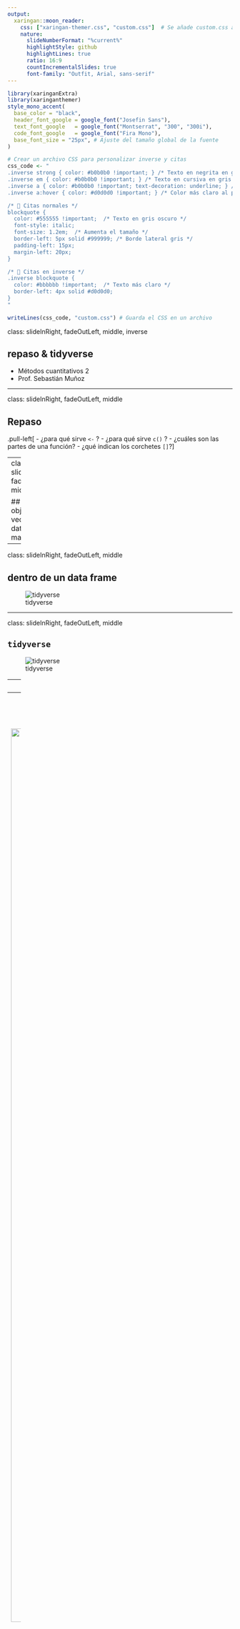 ```yaml
---
output:
  xaringan::moon_reader:
    css: ["xaringan-themer.css", "custom.css"]  # Se añade custom.css aquí
    nature:
      slideNumberFormat: "%current%"
      highlightStyle: github
      highlightLines: true
      ratio: 16:9
      countIncrementalSlides: true
      font-family: "Outfit, Arial, sans-serif"
---
```





```r
library(xaringanExtra)
library(xaringanthemer)
style_mono_accent(
  base_color = "black",
  header_font_google = google_font("Josefin Sans"),
  text_font_google   = google_font("Montserrat", "300", "300i"),
  code_font_google   = google_font("Fira Mono"), 
  base_font_size = "25px", # Ajuste del tamaño global de la fuente
)

# Crear un archivo CSS para personalizar inverse y citas
css_code <- "
.inverse strong { color: #b0b0b0 !important; } /* Texto en negrita en gris */
.inverse em { color: #b0b0b0 !important; } /* Texto en cursiva en gris */
.inverse a { color: #b0b0b0 !important; text-decoration: underline; } /* Enlaces en gris */
.inverse a:hover { color: #d0d0d0 !important; } /* Color más claro al pasar el mouse */

/* 🔹 Citas normales */
blockquote {
  color: #555555 !important;  /* Texto en gris oscuro */
  font-style: italic;
  font-size: 1.2em;  /* Aumenta el tamaño */
  border-left: 5px solid #999999; /* Borde lateral gris */
  padding-left: 15px;
  margin-left: 20px;
}

/* 🔹 Citas en inverse */
.inverse blockquote {
  color: #bbbbbb !important;  /* Texto más claro */
  border-left: 4px solid #d0d0d0;
}
"

writeLines(css_code, "custom.css") # Guarda el CSS en un archivo


```

class: slideInRight, fadeOutLeft, middle, inverse


## repaso & tidyverse
- Métodos cuantitativos 2
- Prof. Sebastián Muñoz

---



class: slideInRight, fadeOutLeft, middle

## Repaso

.pull-left[
- ¿para qué sirve `<-` ?
- ¿para qué sirve `c()` ?
- ¿cuáles son las partes de una función?
- ¿qué indican los corchetes `[]`?]


---
class: slideInRight, fadeOutLeft, middle

## Tipos de objetos: vector, data.frame, matrix
![v](img/Sintesis 2.png)

---

class: slideInRight, fadeOutLeft, middle

## dentro de un data frame

![tidyverse](img/dataframe 2.png)


---

class: slideInRight, fadeOutLeft, middle

## `tidyverse`

![tidyverse](img/tidyverse.png)

---
class: slideInRight, fadeOutLeft, middle

## `tidyverse` como un dialécto

- en el camino de saber aprender el lenguaje de r, aprender a hablar con los computadores.
- `tidyverse`: un argot que modifica algunas formas de Rbase. 

### ¿Qué tiene que ver esto con la antropología?
- además de desarrollar competencias específicas
- propuesta:pensar la relación con los computadores
- marco: discusiones de la antropología contemporánea sobre relaciones humanos y no-humanos: 
  + dioses
  + naturaleza
  + animales
  + tecnologías, tecnologías digitales. 

  
  
---
class: slideInRight, fadeOutLeft, middle

## Etnografía del mundo digital: 



.pull-left[
  + saber hablar con los computadores, yo y Rrancesca como sus informantes clave.

<img src="img/humanonohumano.png" width="2000px"/>

]

.pull-right[
<img src="img/haraway1.png" width="1000px"/> ]
  


---
class: slideInRight, fadeOutLeft, middle

## ¿Cuál será la relación que establecermos con las máquinas?

.pull-left[
<img src="img/dune.jpg" width="250px"/>
]


.pull-right[
<img src="img/ghost.jpg" width="7100px"/> ]


---
class: slideInRight, fadeOutLeft, middle

## Programación
- Darles instrucciones a los computadores (nuestros "esclavos")
- IA: los computadores aprenden (¿se independizarán?)
- **ChatGpt**: democratiza la programación adaptándola al *lenguaje natural* (humano) con una base de datos gigante. 
  + pueden hablar directamente en su celular
  

<div align="center">
  <img src="img/hablandoconpc.png" width="350px"/>
</div>

  


---
class: slideInRight, fadeOutLeft, middle

## A quienes les interese estos temas:

https://lalulula.tv/cine/100076/donna-haraway-cuentos-para-la-supervivencia-terrenal

<img src="img/latour2.jpg" width="4500px"/>




---
class: slideInRight, fadeOutLeft, middle


## el pipe `%>%`
.pull-left[
<img src="img/ceci n'est pas une pipe.jfif" width="300px"/>

]

.pull-right[
<img src="img/procesos_tidy.png" width="3000px"/> ]



---
class: slideInRight, fadeOutLeft, middle


## `dplyr`

![tidyverse](img/dplyr.png)




---
class: slideInRight, fadeOutLeft, middle

## `select ()`

![tidyverse](img/select.png)

---
class: slideInRight, fadeOutLeft, middle, center
background-image: url("img/select2.png")






---
class: slideInRight, fadeOutLeft, middle


## `filter ()`

<img src="img/filter.png" width="700px"/>


---
class: slideInRight, fadeOutLeft, middle
<img src="img/filter2.png" width="500px"/>


---
class: slideInRight, fadeOutLeft, middle

## Operadores 
![tidyverse](img/Resumen_s1.png)

- `%in%`: lo que está dentro de...

---

class: slideInRight, fadeOutLeft, middle

## `mutate()`
<img src="img/mutate.png" width="600px"/> 



![mutate](img/mutate2.webp)

---

class: slideInRight, fadeOutLeft, middle

## `group_by()` + `summarize()` 
<img src="img/group_by.png" width="490px"/> 


---

class: slideInRight, fadeOutLeft, middle

## Resumen

<img src="img/resumen_tidy.png" width="500px"/> 



---
class: slideInRight, fadeOutLeft, middle

## Entonces...

.pull-left[
- Si en mi en la base de datos de mi encuesta, quisiera: 
  + trabajar sólo con las mujeres ¿qué función utilizaría?
  + trabajar sólo con las variables que me interesan por ser el foco de mi grupo (e.g. solo las de "política" o "lectura")
  + hacer una tabla de la media y la mediana de la edad por sexo.
  + recodificar los ingresos en 3 grupos: altos, medios, bajos]

.pull-right[

<img src="img/travolta.gif" width="900px"/> 

]


---
class: slideInRight, fadeOutLeft, middle

## `pacman::p_load()`

- Resume las funciones library() e install.packages()
optimiza esta relación entre ambas pues solo las aplica cuando son necesarias (if requiere()), es decir, ¡no te reinicia R si ya está instalada la librería!

![datos](img/pload.png)


---
class: slideInRight, fadeOutLeft, middle

background-image: url("img/fly1.jpg")
background-size: cover

# Vamos a la práctica